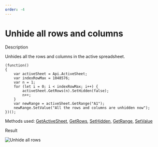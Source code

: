 ```yaml
---
order: -4
---
```

# [](/plugin/macrosamples/)Unhide all rows and columns

Description

Unhides all the rows and columns in the active spreadsheet.

```
(function()
{
    var activeSheet = Api.ActiveSheet;
    var indexRowMax = 1048576;
    var n = 1;
    for (let i = 0; i < indexRowMax; i++) {
        activeSheet.GetRows(n).SetHidden(false);
        n++;
    }
    var newRange = activeSheet.GetRange("A1");
    newRange.SetValue("All the rows and columns are unhidden now");
})();
```

Methods used: [GetActiveSheet](/docbuilder/spreadsheetapi/api/getactivesheet), [GetRows](/docbuilder/spreadsheetapi/apirange/getrows), [SetHidden](/docbuilder/spreadsheetapi/apirange/sethidden), [GetRange](/docbuilder/spreadsheetapi/api/getrange), [SetValue](/docbuilder/spreadsheetapi/apirange/setvalue)

Result

![Unhide all rows](/content/img/plugins/unhide_all_rows.png)
